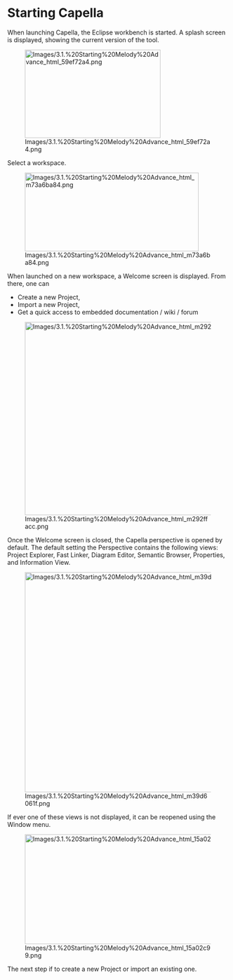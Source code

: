             
= Starting Capella =
 
When launching Capella, the Eclipse workbench is started. A splash screen is displayed, showing the current version of the tool.

 
[[Image:Images/3.1.%20Starting%20Melody%20Advance_html_59ef72a4.png|309x201px]]

 
Select a workspace.

 
[[Image:Images/3.1.%20Starting%20Melody%20Advance_html_m73a6ba84.png|396x179px]]

 
When launched on a new workspace, a Welcome screen is displayed. From there, one can

 
* Create a new Project,
* Import a new Project,
* Get a quick access to embedded documentation / wiki / forum
 
[[Image:Images/3.1.%20Starting%20Melody%20Advance_html_m292ffacc.png|588x440px]]

 
Once the Welcome screen is closed, the Capella perspective is opened by default. The default setting the Perspective contains the following views: Project Explorer, Fast Linker, Diagram Editor, Semantic Browser, Properties, and Information View.

 
[[Image:Images/3.1.%20Starting%20Melody%20Advance_html_m39d6061f.png|627x501px]]

 
If ever one of these views is not displayed, it can be reopened using the Window menu.

 
[[Image:Images/3.1.%20Starting%20Melody%20Advance_html_15a02c99.png|554x250px]]

 
The next step if to create a new Project or import an existing one.

   